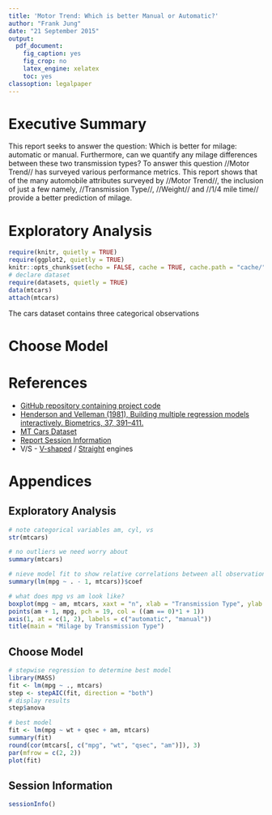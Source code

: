 ```yaml
---
title: 'Motor Trend: Which is better Manual or Automatic?'
author: "Frank Jung"
date: "21 September 2015"
output: 
  pdf_document: 
    fig_caption: yes
    fig_crop: no
    latex_engine: xelatex
    toc: yes
classoption: legalpaper    
---
```


# Executive Summary

This report seeks to answer the question: Which is better for milage: automatic 
or manual. Furthermore, can we quantify any milage differences between these two
transmission types? To answer this question //Motor Trend// has surveyed various
performance metrics. This report shows that of the many automobile attributes
surveyed by //Motor Trend//, the inclusion of just a few namely, //Transmission
Type//, //Weight// and //1/4 mile time// provide a better prediction of milage.

# Exploratory Analysis

```r
require(knitr, quietly = TRUE)
require(ggplot2, quietly = TRUE)
knitr::opts_chunk$set(echo = FALSE, cache = TRUE, cache.path = "cache/", fig.path = "figure/", fig.align = "center")
# declare dataset
require(datasets, quietly = TRUE)
data(mtcars)
attach(mtcars)
```

The cars dataset contains three categorical observations 


# Choose Model


# References

* [GitHub repository containing project code](https://github.com/frankjung/regmods-project1)
* [Henderson and Velleman (1981), Building multiple regression models interactively. Biometrics, 37, 391–411.](https://github.com/frankhjung/regmods-project/blob/master/mtcars-henderson.pdf)
* [MT Cars Dataset](https://stat.ethz.ch/R-manual/R-devel/library/datasets/html/mtcars.html)
* [Report Session Information](#session_information)
* V/S - [V-shaped](https://en.wikipedia.org/wiki/V_engine) / [Straight](https://en.wikipedia.org/wiki/Straight_engine) engines

# Appendices

## Exploratory Analysis

```r
# note categorical variables am, cyl, vs
str(mtcars)

# no outliers we need worry about
summary(mtcars)

# nieve model fit to show relative correlations between all observations
summary(lm(mpg ~ . - 1, mtcars))$coef

# what does mpg vs am look like?
boxplot(mpg ~ am, mtcars, xaxt = "n", xlab = "Transmission Type", ylab = "Miles/(US) gallon")
points(am + 1, mpg, pch = 19, col = ((am == 0)*1 + 1))
axis(1, at = c(1, 2), labels = c("automatic", "manual"))
title(main = "Milage by Transmission Type")
```


## Choose Model

```r
# stepwise regression to determine best model
library(MASS)
fit <- lm(mpg ~ ., mtcars)
step <- stepAIC(fit, direction = "both")
# display results
step$anova 
```

```r
# best model
fit <- lm(mpg ~ wt + qsec + am, mtcars)
summary(fit)
round(cor(mtcars[, c("mpg", "wt", "qsec", "am")]), 3)
par(mfrow = c(2, 2))
plot(fit)
```

## Session Information

```r
sessionInfo()
```